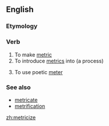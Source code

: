 ==English==

===Etymology===
{{suffix|metric|ize}}

===Verb===
{{en-verb|metriciz|es}}

# To make [[metric]]
# To introduce [[metrics]] into (a process)
# {{context|poetry|lang=en}} To use poetic [[meter]]

===See also===
* [[metricate]]
* [[metrification]]

[[zh:metricize]]